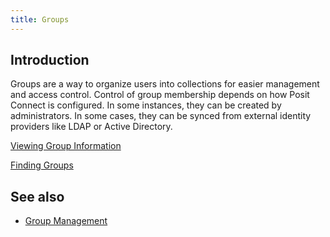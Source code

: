 ```yaml
---
title: Groups
---
```


## Introduction

Groups are a way to organize users into collections for easier management and access control. Control of group membership depends on how Posit Connect is configured. In some instances, they can be created by administrators. In some cases, they can be synced from external identity providers like LDAP or Active Directory.

[Viewing Group Information](./01-viewing-group-information/)

[Finding Groups](./02-finding-groups/)

## See also

- [Group Management](/admin/group-management/)
